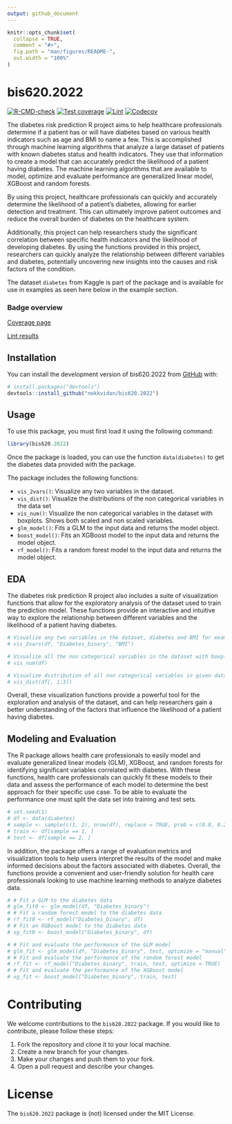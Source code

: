 ```yaml
---
output: github_document
---
```


<!-- README.md is generated from README.Rmd. Please edit that file -->

```r
knitr::opts_chunk$set(
  collapse = TRUE,
  comment = "#>",
  fig.path = "man/figures/README-",
  out.width = "100%"
)
```

# bis620.2022

<!-- badges: start -->
[![R-CMD-check](https://github.com/nokkvidan/bis620.2022/actions/workflows/R-CMD-check.yaml/badge.svg)](https://github.com/nokkvidan/bis620.2022/actions/workflows/R-CMD-check.yaml)
[![Test coverage](https://github.com/nokkvidan/bis620.2022/actions/workflows/test-coverage.yaml/badge.svg)](https://github.com/nokkvidan/bis620.2022/actions/workflows/test-coverage.yaml)
[![Lint](https://github.com/nokkvidan/bis620.2022/actions/workflows/lint.yaml/badge.svg)](https://github.com/nokkvidan/bis620.2022/actions/workflows/lint.yaml)
[![Codecov](https://codecov.io/gh/nokkvidan/bis620.2022/branch/main/graph/badge.svg?token=U4USARWKRM)](https://codecov.io/gh/nokkvidan/bis620.2022)
<!-- badges: end -->

The diabetes risk prediction R project aims to help healthcare professionals determine if a patient has or will have diabetes based on various health indicators such as age and BMI to name a few. This is accomplished through machine learning algorithms that analyze a large dataset of patients with known diabetes status and health indicators. They use that information to create a model that can accurately predict the likelihood of a patient having diabetes. The machine learning algorithms that are available to model, optimize and evaluate performance are generalized linear model, XGBoost and random forests.

By using this project, healthcare professionals can quickly and accurately determine the likelihood of a patient's diabetes, allowing for earlier detection and treatment. This can ultimately improve patient outcomes and reduce the overall burden of diabetes on the healthcare system.

Additionally, this project can help researchers study the significant correlation between specific health indicators and the likelihood of developing diabetes. By using the functions provided in this project, researchers can quickly analyze the relationship between different variables and diabetes, potentially uncovering new insights into the causes and risk factors of the condition.

The dataset `diabetes` from Kaggle is part of the package and is available for use in examples as seen here below in the example section.

### Badge overview

[Coverage page](https://app.codecov.io/gh/nokkvidan/bis620.2022)

[Lint results](https://github.com/nokkvidan/bis620.2022/actions/workflows/lint.yaml)

## Installation

You can install the development version of bis620.2022 from [GitHub](https://github.com/nokkvidan/bis620.2022) with:

``` r
# install.packages("devtools")
devtools::install_github("nokkvidan/bis620.2022")
```

## Usage

To use this package, you must first load it using the following command:

```r
library(bis620.2022)
```

Once the package is loaded, you can use the function `data(diabetes)` to get the diabetes data provided with the package. 

The package includes the following functions:

* `vis_2vars()`: Visualize any two variables in the dataset.
* `vis_dist()`: Visualize the distributions of the non categorical variables in the data set
* `vis_num()`: Visualize the non categorical variables in the dataset with boxplots. Shows both scaled and non scaled variables.
* `glm_model()`: Fits a GLM to the input data and returns the model object.
* `boost_model()`: Fits an XGBoost model to the input data and returns the model object.
* `rf_model()`: Fits a random forest model to the input data and returns the model object.

## EDA

The diabetes risk prediction R project also includes a suite of visualization functions that allow for the exploratory analysis of the dataset used to train the prediction model. These functions provide an interactive and intuitive way to explore the relationship between different variables and the likelihood of a patient having diabetes.

```r
# Visualize any two variables in the dataset, diabetes and BMI for example
# vis_2vars(df, "Diabetes_binary", "BMI")

# Visualize all the non categorical variables in the dataset with boxplots
# vis_num(df)

# Visualize distribution of all non categorical variables in given data 
# vis_dist(df[, 1:3])
```

Overall, these visualization functions provide a powerful tool for the exploration and analysis of the dataset, and can help researchers gain a better understanding of the factors that influence the likelihood of a patient having diabetes.

## Modeling and Evaluation

The R package allows health care professionals to easily model and evaluate generalized linear models (GLM), XGBoost, and random forests for identifying significant variables correlated with diabetes. With these functions, health care professionals can quickly fit these models to their data and assess the performance of each model to determine the best approach for their specific use case. To be able to evaluate the performance one must split the data set into training and test sets.

```r
# set.seed(1)
# df <- data(diabetes)
# sample <- sample(c(1, 2), nrow(df), replace = TRUE, prob = c(0.8, 0.2))
# train <- df[sample == 1, ]
# test <- df[sample == 2, ]
```

In addition, the package offers a range of evaluation metrics and visualization tools to help users interpret the results of the model and make informed decisions about the factors associated with diabetes. Overall, the functions provide a convenient and user-friendly solution for health care professionals looking to use machine learning methods to analyze diabetes data.

```r
# # Fit a GLM to the diabetes data
# glm_fit0 <- glm_model(df, "Diabetes_binary")
# # Fit a random forest model to the diabetes data
# rf_fit0 <- rf_model("Diabetes_binary", df)
# # Fit an XGBoost model to the diabetes data
# xg_fit0 <- boost_model("Diabetes_binary", df)

# # Fit and evaluate the performance of the GLM model
# glm_fit <- glm_model(df, "Diabetes_binary", test, optimize = "manual")
# # Fit and evaluate the performance of the random forest model
# rf_fit <- rf_model("Diabetes_binary", train, test, optimize = TRUE)
# # Fit and evaluate the performance of the XGBoost model
# xg_fit <- boost_model("Diabetes_binary", train, test)
```

# Contributing

We welcome contributions to the `bis620.2022` package. If you would like to contribute, please follow these steps:

1. Fork the repository and clone it to your local machine.
2. Create a new branch for your changes.
3. Make your changes and push them to your fork.
4. Open a pull request and describe your changes.

# License

The `bis620.2022` package is (not) licensed under the MIT License.
